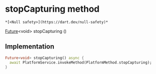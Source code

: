 # stopCapturing method

    *[<Null safety>](https://dart.dev/null-safety)*

[Future](https://api.flutter.dev/flutter/dart-async/Future-class.html)&lt;void> stopCapturing
()

## Implementation

```dart
Future<void> stopCapturing() async {
  await PlatformService.invokeMethod(PlatformMethod.stopCapturing);
}
```
